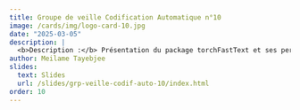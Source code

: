 ```yaml
---
title: Groupe de veille Codification Automatique n°10
image: /cards/img/logo-card-10.jpg
date: "2025-03-05"
description: |
  <b>Description :</b> Présentation du package torchFastText et ses performances sur la codification de l'APE
author: Meilame Tayebjee
slides:
  text: Slides
  url: /slides/grp-veille-codif-auto-10/index.html
order: 10
---
```

